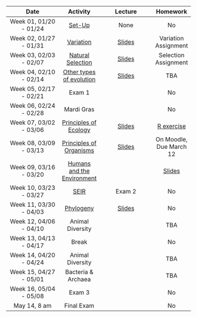 

 | Date | Activity | Lecture | Homework |
 |:----------------------:|:--------:|:---------------------:|:--------:|
 | Week 01, 01/20 - 01/24 |  [Set-Up](https://paleantology.github.io/GBIO153H/articles/WeekOne/index.html) | None | No |
 | Week 02, 01/27 - 01/31 | [Variation](https://paleantology.github.io/GBIO153H/articles/WeekTwo/WeekTwo.html) | [Slides](https://docs.google.com/presentation/d/13ZDmNT892GzCTZvbCErx3AlQ2B90qsjv0WTf3gRBoQw/edit?usp=sharing) | Variation Assignment |
| Week 03, 02/03 - 02/07 |  [Natural Selection](https://paleantology.github.io/GBIO153H/articles/WeekThree/WeekThreeSelection.html) | [Slides](https://docs.google.com/presentation/d/1-rvN-m6c4KogwZIQmZ0BPZ7xIrujVyWOWoYTC-DYgq0/edit?usp=sharing) | Selection Assignment |
 | Week 04, 02/10 - 02/14 | [Other types of evolution](https://paleantology.github.io/GBIO153H/articles/WeekFour/WeekFour.html) | [Slides](https://docs.google.com/presentation/d/16e61Z0ioNFTyYgQ1bYvFUTDEtHUg9r8vuwmCuTO20d8/edit?usp=sharing) | TBA |
 | Week 05, 02/17 - 02/21 | Exam 1 | | No |
 | Week 06, 02/24 - 02/28 | Mardi Gras | | No | 
 | Week 07, 03/02 - 03/06 | [Principles of Ecology](https://paleantology.github.io/GBIO153H/articles/WeekFive/WeekFive.html) | [Slides](https://docs.google.com/presentation/d/1Lz9Ootaq-qWylTEVF20dzp79ab3eNdP1SsffzMgErMQ/edit?usp=sharing) | [R exercise](https://paleantology.github.io/GBIO153H/Homework/HomeworkFour.html) |
 | Week 08, 03/09 - 03/13 | [Principles of Organisms](https://paleantology.github.io/GBIO153H/articles/WeekSix/WeekSix.html) | [Slides](https://docs.google.com/presentation/d/1jToCyFOZjBRhhBWClJOo6ZgPZQeNGx9pN2EPyuN-y9o/edit?usp=sharing) | On Moodle, Due March 12 |
 | Week 09, 03/16 - 03/20 | [Humans and the Environment](https://docs.google.com/presentation/d/1J893wfAzOqRbEfxTIi7z0Pma2vM37tT6MG5DWK7R6_Y/edit?usp=sharing) | | [Slides](https://docs.google.com/presentation/d/1Axx4L5STZC3QqYiH8qzQmMIEywKFzCthfV18rrJW6KQ/edit?usp=sharing) | Review Assignment via moodle|
 | Week 10, 03/23 - 03/27 | [SEIR](https://paleantology.github.io/GBIO153H/articles/WeekEight/SEIR.html)  | Exam 2 | No |
 | Week 11, 03/30 - 04/03 | [Phylogeny](https://paleantology.github.io/GBIO153H/articles/WeekNine/NestStrain.html) | [Slides](https://docs.google.com/presentation/d/1cPiTrOoeaN-rhl9_2onLpoALg9QHJpB_oWsooFM1KBE/edit?usp=sharing) | No |
 | Week 12, 04/06 - 04/10 | Animal Diversity | | TBA |
 | Week 13, 04/13 - 04/17 | Break | | No | 
 | Week 14, 04/20 - 04/24 | Animal Diversity | | TBA |
 | Week 15, 04/27 - 05/01 | Bacteria & Archaea | | TBA |
 | Week 16, 05/04 - 05/08 | Exam 3 | | No |
| May 14, 8 am | Final Exam | | No |